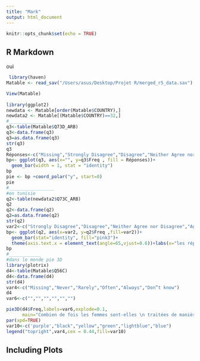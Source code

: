 ```yaml
---
title: "Mark"
output: html_document
---
```


```r
knitr::opts_chunk$set(echo = TRUE)
```

## R Markdown
 oui

```r
 library(haven)
Matable <- read_sav("/Users/asus/Desktop/Projet R/merged_r5_data.sav")

View(Matable)
 
library(ggplot2)
newdata <- Matable[order(Matable$COUNTRY),]
newdata2 <- Matable[(Matable$COUNTRY)==32,]
#______________
q3<-table(Matable$Q73D_ARB)
q3<-data.frame(q3)
q3=as.data.frame(q3)
str(q3)
q3
Réponses<-c("Missing","Strongly Disagree","Disagree","Neither Agree nor Disagree","Agree","Strongly Agree","Don‟t know")
bp<- ggplot(q3, aes(x="", y=q3$Freq , fill = Réponses))+
  geom_bar(width = 1, stat = "identity")
bp
pie <- bp +coord_polar("y", start=0)
pie
#_________________
#en tunisie 
q2<-table(newdata2$Q73C_ARB)
q2
q2<-data.frame(q2)
q2=as.data.frame(q2)
str(q2)
var2<-c("Strongly Disagree","Disagree","Neither Agree nor Disagree","Agree","Strongly Agree","Don‟t know")
bp<- ggplot(q2, aes(x=var2, y=q2$Freq ,fill=var2))+
  geom_bar(stat="identity", fill="pink3")+
  theme(axis.text.x = element_text(angle=65,vjust=0.6))+labs(x="les réponses des habitants", y="Fréquence ", title="L'inegalité de l'héritage en Tunisie")
bp
#____________
#dans le monde pie 3D
library(plotrix)
d4<-table(Matable$Q56C)
d4<-data.frame(d4)
str(d4)
var4<-c("Missing","Never","Rarely","Often","Always","Don‟t know")
d4
var6<-c("","","","","","")

pie3D(d4$Freq,labels=var6,explode=0.1,
      main="Combien de fois les femmes sont-elles \n traitées de manière inégale par \n les chefs traditionnels?")
par(xpd=TRUE)
var10<-c('purple',"black","yellow","green","lightblue","blue")
legend("topright",var4,cex = 0.44,fill=var10)
```

## Including Plots
 

```r
 
```

 